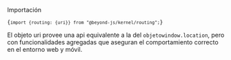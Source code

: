
<DocHeader pretitle="Frontend" title="Objeto URI" />

Importación

<Code>{`import {routing: {uri}} from "@beyond-js/kernel/routing";`}</Code>

El objeto uri provee una api equivalente a la del `objetowindow.location`,
pero con funcionalidades agregadas que aseguran el
comportamiento correcto en el entorno web y móvil.

<Title tag="h3" text="Propiedades" />

-   **pathname** string :url actual, sin querystring ni hash
-   **uri** string : url completa.
-   **qs** Map : Mapa con la lista de variables pasadas por querystring.
-   **hashtag** string : contiene el fragmento de la url posterior al '#'. Es equivalente a la propiedad hash del objeto location de la API Web.
-   **vars** Map : Mapa contenedor de las variables dinamicas agregadas en la definición de la url del <Link href="/widgets#page">Widget Page.</Link>

<Title tag="h2" text="routing.historyBeyondHistory" />

El objeto BeyondHistory maneja toda la información asociada a la navegación del usuario en la sesión actual.

<Title tag="h4" text="Propiedades" />

-   **current**: string : url de navegacion actual.
-   **initial**: number : Hace referencia al indice asociado al historico de la api web del navegador sobre el cual comienza la navegacion adentro del proyecto BeyondJS. Para este manejo, beyond hace uso del objeto SessionStorage de la api web, donde registra dos propiedades:
    -   \_\_beyond_navigation_position
    -   \_\_beyond_navigation_records
-   **position** HistoryPosition :
    -   **value** number :valor de la posición actual de navegación en el historico propio deBeyondJS.
-   **records** HistoryRecords :: Objeto de tipo Map que contiene todas las entradas de navegación del usuario en la sesión actual.
